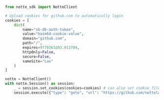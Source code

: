 ```python upload_cookies.py
from notte_sdk import NotteClient

# Upload cookies for github.com to automatically login
cookies = [
    dict(
        name="sb-db-auth-token",
        value="base64-cookie-value",
        domain="github.com",
        path="/",
        expires=9778363203.913704,
        httpOnly=False,
        secure=False,
        sameSite="Lax"
    )
]

notte = NotteClient()
with notte.Session() as session:
	_ = session.set_cookies(cookies=cookies) # can also set cookie_file="path/to/cookies.json"
    session.execute({"type": "goto", "url": "https://github.com/nottelabs/notte"})
```
